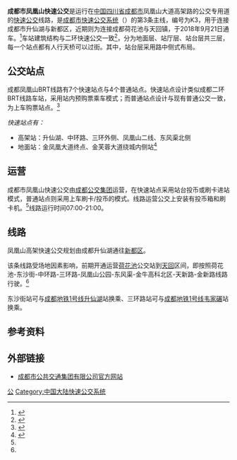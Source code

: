 {{NoteTA|1=zh-cn:运营;zh-tw:營運;}}
{{Infobox rail system-route
|rail_name=成都市凤凰山快速公交
|name_bgcolor=silver
|banner_color=
|logo_filename=
|logo_width=
|logo_note=
|image=
|imagesize=
|caption=
|locale={{CHN}}[[四川省|四川省]][[成都市|成都市]]
|status=部分运营中
|stations=11个（快速站点7个，普通站点4个）<br/>开通运营9个
|start= 荷花池站<br />金新路站
|lines=1
|length_in_operation=7.8千米
|character=高架与地面
|orbital_plane=无轨
|engine=[[压缩天然气|压缩天然气]]
|depot=
|rollingstock=
|begin_operation= 2018年9月21日
|time_first= 07:00
|time_last= 21:00
|ridership=
|operator=[[成都市公共交通集团有限公司|成都公交集团]]
|website= http://www.cdgjbus.com
|route_map=
|collapse=yes
}}

'''成都市凤凰山快速公交'''是运行在[[中华人民共和国|中国]][[四川省|四川省]][[成都市|成都市]]凤凰山大道高架路的公交专用道的[[巴士快速交通系统|快速公交]]线路，是[[成都快速公交|成都市快速公交系统]]（{{lang-en|Chengdu Bus Rapid Transit}}）的第3条主线，编号为K3，用于连接成都市升仙湖与新都区，近期则为连接成都荷花池与天回镇，于2018年9月21日通车。<ref>{{cite web|title=成都第二条快速公交7站点公布征意见|url=http://e.chengdu.cn/html/2015-03/14/content_512332.htm|publisher=成都商报|date=2015年3月14日|access-date=2016年7月8日|archive-date=2016年8月18日|archive-url=https://web.archive.org/web/20160818125734/http://e.chengdu.cn/html/2015-03/14/content_512332.htm|dead-url=no}}</ref>车站建筑结构与二环快速公交一致<ref>{{cite web|title=凤凰山高架开建 快速公交将通新都|url=http://e.chengdu.cn/html/2014-11/26/content_498966.htm|publisher=成都商报|date=2014年11月26日|access-date=2016年7月8日|archive-date=2016年8月18日|archive-url=https://web.archive.org/web/20160818113753/http://e.chengdu.cn/html/2014-11/26/content_498966.htm|dead-url=no}}</ref>，分为地面层、站厅层、站台层共三层，每一个站点都有人行天桥可以过街。其中，站台层采用路中侧式布局。

==公交站点==
成都凤凰山BRT线路有7个快速站点与4个普通站点。快速站点设计类似成都二环BRT线路车站，采用站内预购票乘车模式；而普通站点设计与现有普通公交一致，为上车购票站点。<ref name=":0">{{Cite news|url=http://www.sc.xinhuanet.com/content/2017-07/23/c_1121365314.htm|title=探访成都第二条BRT：站点建设收尾年内将开通-新华网|accessdate=2017-08-29|archive-url=https://web.archive.org/web/20170829204536/http://www.sc.xinhuanet.com/content/2017-07/23/c_1121365314.htm|archive-date=2017-08-29|dead-url=yes}}</ref>

''快速站点有：''
*高架站：升仙湖、中环路、三环外侧、凤凰山二线、东风渠北侧
*地面站：金凤凰大道终点、金芙蓉大道绕城内侧站<ref>{{cite news|title=成都第二条快速公交年内开通 全长7.8公里拟设7站点_蓉城聚焦_四川新闻_四川在线|url=http://sichuan.scol.com.cn/cddt/201702/55827878.html|accessdate=2017-04-15|work=sichuan.scol.com.cn|agency=成都商报|publisher=四川在线|date=2017-02-16|language=zh-cn|archive-date=2019-11-29|archive-url=https://web.archive.org/web/20191129092328/https://sichuan.scol.com.cn/cddt/201702/55827878.html|dead-url=no}}</ref>

== 运营 ==
成都市凤凰山快速公交由[[成都市公共交通集团有限公司|成都公交集团]]运营，在快速站点采用站台投币或刷卡进站模式，普通站点则采用上车刷卡/投币的模式。线路运营公交上安装有投币箱和刷卡机。<ref name=":0" />线路运行时间07:00-21:00。

== 线路 ==
凤凰山高架快速公交规划由成都升仙湖通往[[新都区|新都区]]。

该条线路受场地因素影响，前期开通运营[[荷花池街道_(成都市)|荷花池]]公交站到[[天回镇街道|天回]]区间，即按照荷花池-东沙街-中环路-三环路-凤凰山公园-东风渠-金牛高科北区-天新路-金新路线路行驶。<ref name=":0" />

东沙街站可与[[成都地铁1号线|成都地铁1号线]][[升仙湖站|升仙湖]]站换乘、三环路站可与[[成都地铁1号线|成都地铁1号线]][[韦家碾站|韦家碾]]站换乘。

== 参考资料 ==
{{reflist}}

==外部链接==
* [https://web.archive.org/web/20130929232451/http://www.cdgjbus.com/ 成都市公共交通集团有限公司官方网站]

{{成都公共交通}}
{{中国大陆BRT系统}}

[[Category:成都交通|公]]
[[Category:中国大陆快速公交系统|Category:中国大陆快速公交系统]]
